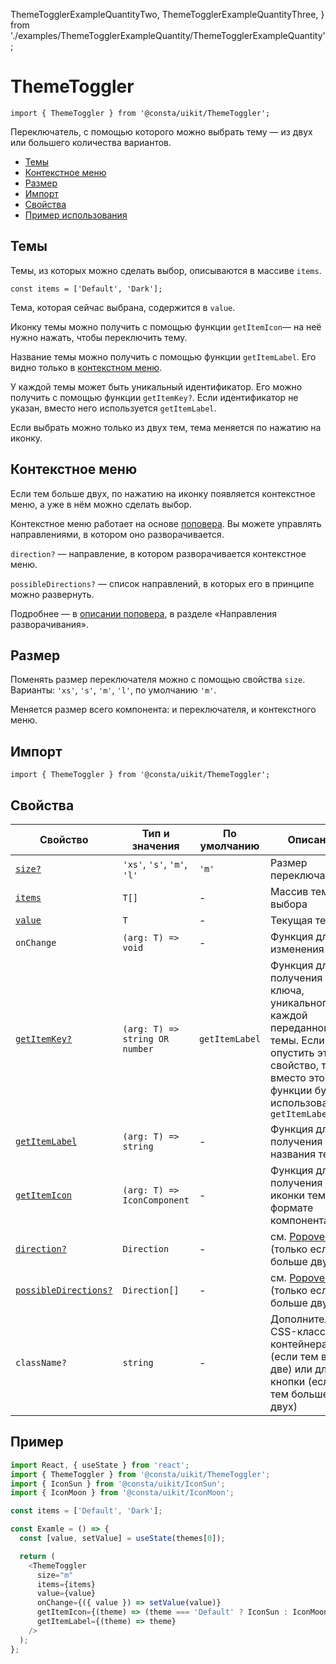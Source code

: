   ThemeTogglerExampleQuantityTwo,
  ThemeTogglerExampleQuantityThree,
} from './examples/ThemeTogglerExampleQuantity/ThemeTogglerExampleQuantity';


<!--info
description: Переключатель тем.
-->

# ThemeToggler

```tsx
import { ThemeToggler } from '@consta/uikit/ThemeToggler';
```

Переключатель, с помощью которого можно выбрать тему — из двух или большего количества вариантов.

- [Темы](#темы)
- [Контекстное меню](#контекстное-меню)
- [Размер](#размер)
- [Импорт](#импорт)
- [Свойства](#свойства)
- [Пример использования](#пример)

## Темы

Темы, из которых можно сделать выбор, описываются в массиве `items`.

```
const items = ['Default', 'Dark'];
```

Тема, которая сейчас выбрана, содержится в `value`.

Иконку темы можно получить с помощью функции `getItemIcon`— на неё нужно нажать, чтобы переключить тему.

Название темы можно получить с помощью функции `getItemLabel`. Его видно только в [контекстном меню](#контекстное-меню).

У каждой темы может быть уникальный идентификатор. Его можно получить с помощью функции `getItemKey?`.
Если идентификатор не указан, вместо него используется `getItemLabel`.

Если выбрать можно только из двух тем, тема меняется по нажатию на иконку.

<ThemeTogglerExampleQuantityTwo />

## Контекстное меню

Если тем больше двух, по нажатию на иконку появляется контекстное меню, а уже в нём можно сделать выбор.

<ThemeTogglerExampleQuantityThree />

Контекстное меню работает на основе [поповера](?path=/docs/components-popover--popover-positioned-by-coords-story).
Вы можете управлять направлениями, в котором оно разворачивается.

`direction?` — направление, в котором разворачивается контекстное меню.

`possibleDirections?` — список направлений, в которых его в принципе можно развернуть.

Подробнее — в [описании поповера](?path=/docs/components-popover--popover-positioned-by-coords-story), в разделе «Направления разворачивания».

## Размер

Поменять размер переключателя можно с помощью свойства `size`. Варианты: `'xs'`, `'s'`, `'m'`, `'l'`, по умолчанию `'m'`.

Меняется размер всего компонента: и переключателя, и контекстного меню.

<ThemeTogglerExampleSize />

## Импорт

```tsx
import { ThemeToggler } from '@consta/uikit/ThemeToggler';
```

## Свойства

<!-- props:start -->

| Свойство                                   | Тип и значения                 | По умолчанию   | Описание                                                                                                                                                  |
| ------------------------------------------ | ------------------------------ | -------------- | --------------------------------------------------------------------------------------------------------------------------------------------------------- |
| [`size?`](#размер-переключателя)           | `'xs'`, `'s'`, `'m'`, `'l'`    | `'m'`          | Размер переключателя                                                                                                                                      |
| [`items`](#темы)                           | `T[]`                          | -              | Массив тем для выбора                                                                                                                                     |
| [`value`](#темы)                           | `T`                            | -              | Текущая тема                                                                                                                                              |
| `onChange`                                 | `(arg: T) => void`             | -              | Функция для изменения                                                                                                                                     |
| [`getItemKey?`](#темы)                     | `(arg: T) => string OR number` | `getItemLabel` | Функция для получения ключа, уникального для каждой переданной темы. Если опустить это свойство, то вместо этой функции будет использована `getItemLabel` |
| [`getItemLabel`](#темы)                    | `(arg: T) => string`           | -              | Функция для получения названия темы                                                                                                                       |
| [`getItemIcon`](#темы)                     | `(arg: T) => IconComponent`    | -              | Функция для получения иконки темы в формате компонента                                                                                                    |
| [`direction?`](#контекстное-меню)          | `Direction`                    | -              | см. [Popover](?path=/docs/components-popover--popover-positioned-by-coords-story) (только если тем больше двух)                                           |
| [`possibleDirections?`](#контекстное-меню) | `Direction[]`                  | -              | см. [Popover](?path=/docs/components-popover--popover-positioned-by-coords-story) (только если тем больше двух)                                           |
| `className?`                               | `string`                       | -              | Дополнительный CSS-класс для контейнера (если тем всего две) или для кнопки (если тем больше двух)                                                        |

<!-- props:end -->

## Пример

```ts
import React, { useState } from 'react';
import { ThemeToggler } from '@consta/uikit/ThemeToggler';
import { IconSun } from '@consta/uikit/IconSun';
import { IconMoon } from '@consta/uikit/IconMoon';

const items = ['Default', 'Dark'];

const Examle = () => {
  const [value, setValue] = useState(themes[0]);

  return (
    <ThemeToggler
      size="m"
      items={items}
      value={value}
      onChange={({ value }) => setValue(value)}
      getItemIcon={(theme) => (theme === 'Default' ? IconSun : IconMoon)}
      getItemLabel={(theme) => theme}
    />
  );
};
```
